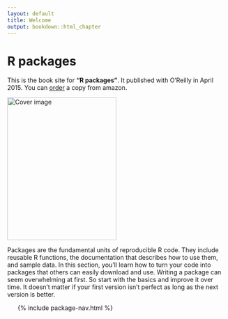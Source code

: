 ```yaml
---
layout: default
title: Welcome
output: bookdown::html_chapter
---
```


# R packages

This is the book site for __"R packages"__. It published with O'Reilly in April 2015. You can [order](http://amzn.com/1491910593?tag=r-pkgs-20) a copy from amazon.

<a href="http://amzn.com/1491910593?tag=r-pkgs-20"><img src="cover.png" width="250" height="328" alt="Cover image" /></a>

Packages are the fundamental units of reproducible R code. They include reusable R functions, the documentation that describes how to use them, and sample data. In this section, you'll learn how to turn your code into packages that others can easily download and use. Writing a package can seem overwhelming at first. So start with the basics and improve it over time. It doesn't matter if your first version isn't perfect as long as the next version is better.

<ul class="toc">
  {% include package-nav.html %}
</ul>

